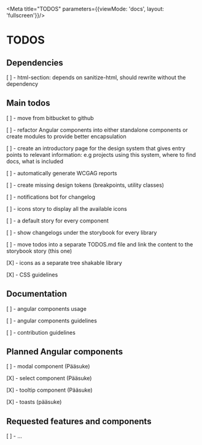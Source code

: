 
<Meta title="TODOS" parameters={{viewMode: 'docs', layout: 'fullscreen'}}/>

# TODOS

## Dependencies

[ ] -  html-section: depends on sanitize-html, should rewrite without the dependency

## Main todos

[ ] -  move from bitbucket to github

[ ] -  refactor Angular components into either standalone components or create modules to provide better encapsulation

[ ] -  create an introductory page for the design system that gives entry points to relevant information:
e.g projects using this system, where to find docs, what is included

[ ] -  automatically generate WCGAG reports

[ ] -  create missing design tokens (breakpoints, utility classes)

[ ] -  notifications bot for changelog

[ ] -  icons story to display all the available icons

[ ] -  a default story for every component

[ ] -  show changelogs under the storybook for every library

[ ] -  move todos into a separate TODOS.md file and link the content to the storybook story (this one)

[X] - icons as a separate tree shakable library

[X] - CSS guidelines

## Documentation
[ ] -  angular components usage

[ ] -  angular components guidelines

[ ] -  contribution guidelines

## Planned Angular components
[ ] -  modal component (Pääsuke)

[X] -  select component (Pääsuke)

[X] -  tooltip component (Pääsuke)

[X] -  toasts (pääsuke)

## Requested features and components
[ ] -  ...
